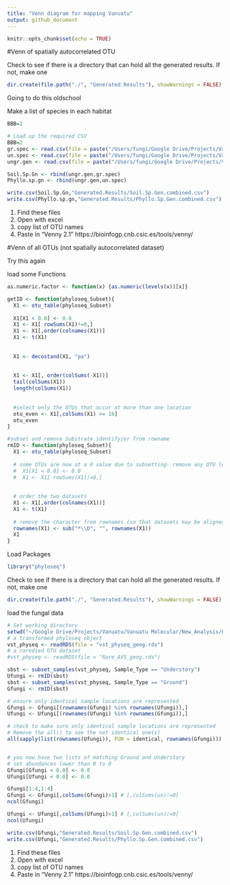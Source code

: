 ```yaml
---
title: "Venn diagram for mapping Vanuatu"
output: github_document
---
```


```r
knitr::opts_chunk$set(echo = TRUE)
```

#Venn of spatially autocorrelated OTU

Check to see if there is a directory that can hold all the generated results. If not, make one
```r
dir.create(file.path("./", "Generated.Results"), showWarnings = FALSE)
```

Going to do this oldschool 

Make a list of species in each habitat 
```r
BBB=2
```


```r
# Load up the required CSV
BBB=2
gr.spec <- read.csv(file = paste("/Users/fungi/Google Drive/Projects/Vanuatu/Vanuatu Molecular/New_Analysis/R/Mapping.single.sp/Mantel.0.05/Patch.occupancy/special.grnd.",BBB,".occur.results.csv"), header = TRUE)
un.spec <- read.csv(file = paste("/Users/fungi/Google Drive/Projects/Vanuatu/Vanuatu Molecular/New_Analysis/R/Mapping.single.sp/Mantel.0.05/Patch.occupancy/special.undr.",BBB,".occur.results.csv"), header = TRUE)
ungr.gen <- read.csv(file = paste("/Users/fungi/Google Drive/Projects/Vanuatu/Vanuatu Molecular/New_Analysis/R/Mapping.single.sp/Mantel.0.05/Patch.occupancy/gen.grnd.undr.",BBB,".occur.results.csv"), header = TRUE)

```

```r
Soil.Sp.Gn <- rbind(ungr.gen,gr.spec)
Phyllo.sp.gn <- rbind(ungr.gen,un.spec)

write.csv(Soil.Sp.Gn,"Generated.Results/Soil.Sp.Gen.combined.csv")
write.csv(Phyllo.sp.gn,"Generated.Results/Phyllo.Sp.Gen.combined.csv")
```




1. Find these files
2. Open with excel
3. copy list of OTU names 
4. Paste in "Venny 2.1" 
https://bioinfogp.cnb.csic.es/tools/venny/






#Venn of all OTUs (not spatially autocorrelated dataset)

Try this again 



load some Functions
```r
as.numeric.factor <- function(x) {as.numeric(levels(x))[x]}

getID <- function(phyloseq_Subset){
  X1 <- otu_table(phyloseq_Subset)
  
  X1[X1 < 0.0] <- 0.0
  X1 <- X1[ rowSums(X1)!=0,]
  X1 <- X1[,order(colnames(X1))]
  X1 <- t(X1)
  
  
  X1 <- decostand(X1, "pa")
  
  
  X1 <- X1[, order(colSums(-X1))]
  tail(colSums(X1))
  length(colSums(X1))
  
  
  #select only the OTUs that occur at more than one location
  otu_even <- X1[,colSums(X1) >= 16]
  otu_even
}

#subset and remove Substrate identifyier from rowname 
rmID <- function(phyloseq_Subset){
  X1 <- otu_table(phyloseq_Subset)
  
  # some OTUs are now at a 0 value due to subsetting- remove any OTU less than 0
  #  X1[X1 < 0.0] <- 0.0
  #  X1 <- X1[ rowSums(X1)!=0,]
  
  
  # order the two datasets 
  X1 <- X1[,order(colnames(X1))]
  X1 <- t(X1)
  
  # remove the character from rownames (so that datasets may be aligned)
  rownames(X1) <- sub("*\\D", "", rownames(X1))
  X1
}

```

Load Packages
```r
library("phyloseq")
```
Check to see if there is a directory that can hold all the generated results. If not, make one
```r
dir.create(file.path("./", "Generated.Results"), showWarnings = FALSE)
```
load the fungal data
```r
# Set working directory 
setwd("~/Google Drive/Projects/Vanuatu/Vanuatu Molecular/New_Analysis/R")
# a transformed phyloseq object 
vst_physeq <- readRDS(file = "vst_physeq_geog.rds")
# a raredied OTU dataset 
#vst_physeq <- readRDS(file = "Rare_AVS_geog.rds")
```

```r

sbst <- subset_samples(vst_physeq, Sample_Type == "Understory")
Ufungi <- rmID(sbst)
sbst <- subset_samples(vst_physeq, Sample_Type == "Ground")
Gfungi <- rmID(sbst)

# ensure only identical sample locations are represented 
Gfungi <- Gfungi[(rownames(Gfungi) %in% rownames(Ufungi)),]
Ufungi <- Ufungi[(rownames(Ufungi) %in% rownames(Gfungi)),]

# check to make sure only identical sample locations are represented 
# Remove the all() to see the not identical one(s)
all(sapply(list(rownames(Ufungi)), FUN = identical, rownames(Gfungi))) # should be TRUE #


# you now have two lists of matching Ground and Understory 
# set abundances lower than 0 to 0
Gfungi[Gfungi < 0.0] <- 0.0
Ufungi[Ufungi < 0.0] <- 0.0

Gfungi[1:4,1:4]
Gfungi <- Gfungi[,colSums(Gfungi)>1] # [,colSums(un)!=0]
ncol(Gfungi)

Ufungi <- Ufungi[,colSums(Ufungi)>1] # [,colSums(un)!=0]
ncol(Ufungi)
```

```r
write.csv(Gfungi,"Generated.Results/Soil.Sp.Gen.combined.csv")
write.csv(Ufungi,"Generated.Results/Phyllo.Sp.Gen.combined.csv")
```
1. Find these files
2. Open with excel
3. copy list of OTU names 
4. Paste in "Venny 2.1" 
https://bioinfogp.cnb.csic.es/tools/venny/

